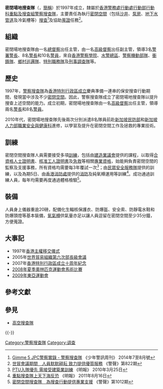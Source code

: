 {{Link style|time=2015-12-11T10:10:22+00:00}}
{{Pathnav|香港警務處|香港警務處架構|行動處|行動部|行動科|重點及搜查組|警察搜查隊|frame=1}}
{{Infobox law enforcement agency
|unit_name= 密閉場地搜查隊<br />{{lang|en|Confined Space Search Team}}
|image=
|caption=
|country= {{HK}}
|type= 搜查隊
|branch= [[香港警務處|香港警務處]]
|dates= 1997年至今
|specialization= [[密閉空間|密閉空間]][[安全|安全]][[保障|保障]][[搜查|搜查]]及協助[[蒐證|蒐證]]等
|command_structure= [[行動處|行動處]][[行動部|行動部]][[行動科|行動科]][[重點及搜查組|重點及搜查組]][[警察搜查隊|警察搜查隊]]
|size= 23名
|garrison= [[香港邊境禁區|香港邊境禁區]][[文錦渡|文錦渡]][[沙嶺|沙嶺]][[缸瓦莆路|缸瓦莆路]]19號[[警犬隊總部暨警察搜查隊訓練學校|警犬隊總部暨警察搜查隊訓練學校]]
|ceremonial_chief=
|nickname= 
|motto= 
|colors= [[白色|白色]]
|march=
|mascot=
|battles= 
|current_commander= 
|notable_commanders=
|anniversaries=
|decorations=
|identification_symbol=
|identification_symbol_label=
}}

'''密閉場地搜查隊'''（{{lang-en|'''C'''onfined '''S'''pace Search '''Team'''}}，[[簡稱|簡稱]]'''{{lang|en|CS Team}}'''）於1997年成立，隸屬於[[香港警務處|香港警務處]][[行動處|行動處]][[行動部|行動部]][[行動科|行動科]][[重點及搜查組|重點及搜查組]][[警察搜查隊|警察搜查隊]]，主要責任為執行[[密閉空間|密閉空間]]（包括[[沙井|沙井]]、[[泵房|泵房]]、[[地下水|地下水]][[管道|管道]]及冷氣槽等）[[搜查|搜查]]<ref>[http://www.police.gov.hk/info/jpc/426/jc06.html Gimme 5 JPC警察實錄 - 警察搜查隊] {{Wayback|url=http://www.police.gov.hk/info/jpc/426/jc06.html |date=20150721112045 }} 《少年警訊周刊》 2014年7至8月號</ref>及協助[[蒐證|蒐證]]任務<ref>[http://www.police.gov.hk/offbeat/822/chi/n04.htm 世貿會議期間　人員默默耕耘  致力提供優質服務] {{Wayback|url=http://www.police.gov.hk/offbeat/822/chi/n04.htm |date=20100815051429 }} 《警聲》第822期</ref>。

== 組織 ==
密閉場地搜查隊由一名[[總督察|總督察]]出任主管，由一名[[高級督察|高級督察]]出任副主管，領導3名[[警署警長|警署警長]]、8名[[警長|警長]]和10名[[警員_(香港)|警員]]，來自[[香港警察學院|香港警察學院]]、[[水警總區|水警總區]]、[[警察機動部隊|警察機動部隊]]、[[衝鋒隊_(香港)|衝鋒隊]]、[[鄉村巡邏隊|鄉村巡邏隊]]、[[特別職務隊|特別職務隊]]及[[刑事調查隊|刑事調查隊]]等。

==歷史==
1997年，[[警察搜查隊|警察搜查隊]]為[[香港特別行政區成立|香港特別行政區成立]]慶典準備一連串的保安搜查行動期間，發現當中涉及不少[[密閉空間|密閉空間]]。因此，警察搜查隊成立了密閉場地搜查隊以提升搜查上述空間的能力。成立初期，密閉場地搜查隊由一名[[高級督察|高級督察]]出任主管，領導兩名[[警長|警長]]和8名[[警員_(香港)|警員]]。

2010年代，密閉場地搜查隊先後兩次分別派遣8名隊員前赴[[:en:Singapore_Civil_Defence_Force|新加坡民防部]]和[[:en:Ministry_of_Manpower_(Singapore)|新加坡人力部]][[職業安全與健康科|職業安全與健康科]]進修，以學習及提升在密閉空間工作及拯救的專業技術。

==訓練==
密閉空間搜查隊人員需要接受多項[[訓練|訓練]]，包括由[[建造業議會|建造業議會]]提供的課程，以取得[[合資格人士證明書|合資格人士證明書]]、[[核准工人證明書|核准工人證明書]]及[[急救|急救]]等相關[[專業|專業]][[資格|資格]]，始能夠負責密閉空間的監察及支援事務，所有資格均需要每3年覆試一次<ref>[http://hk.news.yahoo.com/article/100324/4/h6e4.html PTU入隊優先 需接受建築業訓練] {{Wayback|url=http://hk.news.yahoo.com/article/100324/4/h6e4.html |date=20100328223435 }} 《明報》 2010年3月25日</ref>；由[[民眾安全服務隊|民眾安全服務隊]]提供的訓練，以及為期5日、由[[香港消防處|香港消防處]]提供的[[消防|消防]]及純氧樽運用等訓練<ref>[http://hk.news.yahoo.com/%E9%87%8D%E9%BB%9E%E6%90%9C%E6%9F%A5%E9%9A%8A%E4%B8%8A%E5%A4%A9%E4%B8%8B%E6%B5%B7%E5%8F%8D%E6%81%90-223222228.html 重點搜查隊上天下海反恐] 《明報》 2011年8月16日</ref>。成功通過訓練人員，每年均需要再度通過體格檢驗<ref>[http://www.police.gov.hk/offbeat/1012/chi/1328.html 密閉空間搜查隊 為搜查行動提供專業支援] {{Wayback|url=http://www.police.gov.hk/offbeat/1012/chi/1328.html |date=20150503151528 }} 《警聲》第1012期</ref>。

==裝備==
人員身上儀器重逾20磅，配備化生輻核保護衣、防爆盔、安全索、防靜電水鞋和防爆頭燈等基本裝備，[[氧氣樽|氧氣樽]]供氣量亦足以讓人員逗留在密閉空間至少35分鐘，方便蒐證。

==大事記==
*1997年[[香港主權移交儀式|香港主權移交儀式]]
*2005年[[世界貿易組織第六次部長級會議|世界貿易組織第六次部長級會議]]
*2007年[[香港特別行政區成立十周年紀念|香港特別行政區成立十周年紀念]]
*[[2008年夏季奧林匹克運動會馬術比賽|2008年夏季奧林匹克運動會馬術比賽]]
*[[2009年東亞運動會|2009年東亞運動會]]

== 參考文獻 ==
{{Reflist|2}}

== 參見 ==
{{Portal box|香港|警察與執法}}
* [[高空搜查隊|高空搜查隊]]

{{-}}
{{HKPF architecture}}

[[Category:警察搜查隊|Category:警察搜查隊]]
[[Category:调查|Category:调查]]